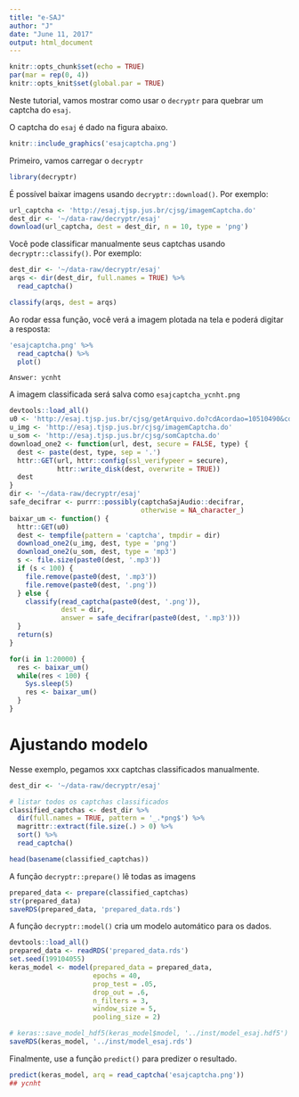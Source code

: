 ```yaml
---
title: "e-SAJ"
author: "J"
date: "June 11, 2017"
output: html_document
---
```


```r
knitr::opts_chunk$set(echo = TRUE)
par(mar = rep(0, 4))
knitr::opts_knit$set(global.par = TRUE)
```

Neste tutorial, vamos mostrar como usar o `decryptr` para quebrar um captcha do `esaj`.

O captcha do `esaj` é dado na figura abaixo.

```r
knitr::include_graphics('esajcaptcha.png')
```

Primeiro, vamos carregar o `decryptr`

```r
library(decryptr)
```

É possível baixar imagens usando `decryptr::download()`. Por exemplo:

```r
url_captcha <- 'http://esaj.tjsp.jus.br/cjsg/imagemCaptcha.do'
dest_dir <- '~/data-raw/decryptr/esaj'
download(url_captcha, dest = dest_dir, n = 10, type = 'png')
```

Você pode classificar manualmente seus captchas usando `decryptr::classify()`. Por exemplo:

```r
dest_dir <- '~/data-raw/decryptr/esaj'
arqs <- dir(dest_dir, full.names = TRUE) %>% 
  read_captcha()

classify(arqs, dest = arqs)
```

Ao rodar essa função, você verá a imagem plotada na tela e poderá digitar a resposta:

```r
'esajcaptcha.png' %>% 
  read_captcha() %>% 
  plot()
```

```
Answer: ycnht
```

A imagem classificada será salva como `esajcaptcha_ycnht.png`


```r
devtools::load_all()
u0 <- 'http://esaj.tjsp.jus.br/cjsg/getArquivo.do?cdAcordao=10510490&cdForo=0'
u_img <- 'http://esaj.tjsp.jus.br/cjsg/imagemCaptcha.do'
u_som <- 'http://esaj.tjsp.jus.br/cjsg/somCaptcha.do'
download_one2 <- function(url, dest, secure = FALSE, type) {
  dest <- paste(dest, type, sep = '.')
  httr::GET(url, httr::config(ssl_verifypeer = secure),
            httr::write_disk(dest, overwrite = TRUE))
  dest
}
dir <- '~/data-raw/decryptr/esaj'
safe_decifrar <- purrr::possibly(captchaSajAudio::decifrar, 
                                 otherwise = NA_character_)
baixar_um <- function() {
  httr::GET(u0)
  dest <- tempfile(pattern = 'captcha', tmpdir = dir)
  download_one2(u_img, dest, type = 'png')
  download_one2(u_som, dest, type = 'mp3')
  s <- file.size(paste0(dest, '.mp3'))
  if (s < 100) {
    file.remove(paste0(dest, '.mp3'))
    file.remove(paste0(dest, '.png'))
  } else {
    classify(read_captcha(paste0(dest, '.png')), 
             dest = dir, 
             answer = safe_decifrar(paste0(dest, '.mp3')))
  }
  return(s)
}

for(i in 1:20000) {
  res <- baixar_um()
  while(res < 100) {
    Sys.sleep(5)
    res <- baixar_um()
  }
}
```

# Ajustando modelo

Nesse exemplo, pegamos xxx captchas classificados manualmente.

```r
dest_dir <- '~/data-raw/decryptr/esaj'

# listar todos os captchas classificados
classified_captchas <- dest_dir %>% 
  dir(full.names = TRUE, pattern = '_.*png$') %>% 
  magrittr::extract(file.size(.) > 0) %>% 
  sort() %>% 
  read_captcha()

head(basename(classified_captchas))
```

A função `decryptr::prepare()` lê todas as imagens

```r
prepared_data <- prepare(classified_captchas)
str(prepared_data)
saveRDS(prepared_data, 'prepared_data.rds')
```

A função `decryptr::model()` cria um modelo automático para os dados.

```r
devtools::load_all()
prepared_data <- readRDS('prepared_data.rds')
set.seed(199104055)
keras_model <- model(prepared_data = prepared_data, 
                     epochs = 40, 
                     prop_test = .05, 
                     drop_out = .6, 
                     n_filters = 3,
                     window_size = 5, 
                     pooling_size = 2)

# keras::save_model_hdf5(keras_model$model, '../inst/model_esaj.hdf5')
saveRDS(keras_model, '../inst/model_esaj.rds')
```

Finalmente, use a função `predict()` para predizer o resultado.

```r
predict(keras_model, arq = read_captcha('esajcaptcha.png'))
## ycnht
```

